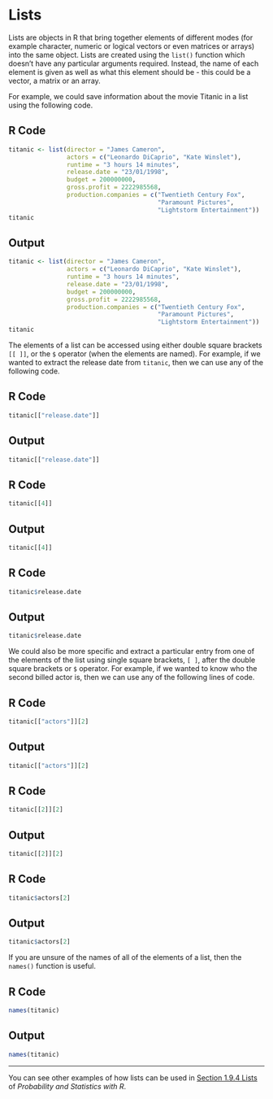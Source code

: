 # Lists {#sec-list}

Lists are objects in R that bring together elements of different modes (for example character, numeric or logical vectors or even matrices or arrays) into the same object. Lists are created using the `list()` function which doesn't have any particular arguments required. Instead, the name of each element is given as well as what this element should be - this could be a vector, a matrix or an array.

For example, we could save information about the movie Titanic in a list using the following code.

::: panel-tabset
## R Code

```r
titanic <- list(director = "James Cameron",
                actors = c("Leonardo DiCaprio", "Kate Winslet"),
                runtime = "3 hours 14 minutes",
                release.date = "23/01/1998",
                budget = 200000000,
                gross.profit = 2222985568,
                production.companies = c("Twentieth Century Fox",
                                         "Paramount Pictures",
                                         "Lightstorm Entertainment"))
titanic
```

## Output

```r
titanic <- list(director = "James Cameron",
                actors = c("Leonardo DiCaprio", "Kate Winslet"),
                runtime = "3 hours 14 minutes",
                release.date = "23/01/1998",
                budget = 200000000,
                gross.profit = 2222985568,
                production.companies = c("Twentieth Century Fox",
                                         "Paramount Pictures",
                                         "Lightstorm Entertainment"))
titanic
```
:::

The elements of a list can be accessed using either double square brackets `[[ ]]`, or the `$` operator (when the elements are named). For example, if we wanted to extract the release date from `titanic`, then we can use any of the following code.

::: panel-tabset
## R Code

```r
titanic[["release.date"]]
```

## Output

```r
titanic[["release.date"]]
```
:::

::: panel-tabset
## R Code

```r
titanic[[4]]
```

## Output

```r
titanic[[4]]
```
:::

::: panel-tabset
## R Code

```r
titanic$release.date
```

## Output

```r
titanic$release.date
```
:::

We could also be more specific and extract a particular entry from one of the elements of the list using single square brackets, `[ ]`, after the double square brackets or `$` operator. For example, if we wanted to know who the second billed actor is, then we can use any of the following lines of code.

::: panel-tabset
## R Code

```r
titanic[["actors"]][2]
```

## Output

```r
titanic[["actors"]][2]
```
:::

::: panel-tabset
## R Code

```r
titanic[[2]][2]
```

## Output

```r
titanic[[2]][2]
```
:::

::: panel-tabset
## R Code

```r
titanic$actors[2]
```

## Output

```r
titanic$actors[2]
```
:::

If you are unsure of the names of all of the elements of a list, then the `names()` function is useful.

::: panel-tabset
## R Code

```r
names(titanic)
```

## Output

```r
names(titanic)
```
:::

------------------------------------------------------------------------

You can see other examples of how lists can be used in [Section 1.9.4 Lists](https://read.kortext.com/reader/pdf/92741/29){target="_blank"} of *Probability and Statistics with R*.
